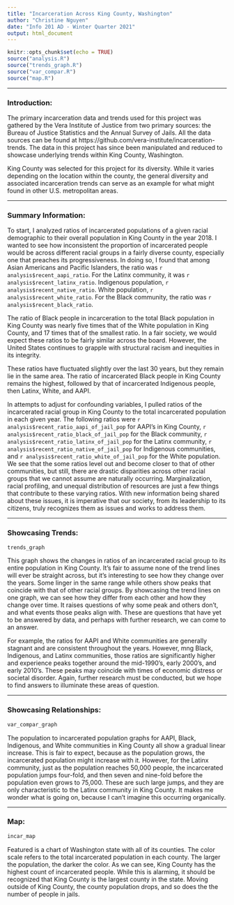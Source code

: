 ```yaml
---
title: "Incarceration Across King County, Washington"
author: "Christine Nguyen"
date: "Info 201 AD - Winter Quarter 2021"
output: html_document
---
```


```r
knitr::opts_chunk$set(echo = TRUE)
source("analysis.R")
source("trends_graph.R")
source("var_compar.R")
source("map.R")
```
---

### Introduction:

The primary incarceration data and trends used for this project was gathered by the Vera Institute of Justice from two primary sources: the Bureau of Justice Statistics and the Annual Survey of Jails. All the data sources can be found at https://github.com/vera-institute/incarceration-trends. The data in this project has since been manipulated and reduced to showcase underlying trends within
King County, Washington. 

King County was selected for this project for its  diversity. While it varies depending on the location within the county, the general diversity and associated incarceration trends can serve as an example for what might found in other U.S. metropolitan areas. 

---

### Summary Information:

To start, I analyzed ratios of incarcerated populations of a given racial demographic to their overall population in King County in the year 2018. I wanted to see how inconsistent the proportion of incarcerated people would be across different racial groups in a fairly diverse county, especially one that preaches its progressiveness. In doing so, I found that among Asian Americans and Pacific Islanders, the ratio was `r analysis$recent_aapi_ratio`. For the Latinx community, it was `r analysis$recent_latinx_ratio`. Indigenous population, `r analysis$recent_native_ratio`. White population, `r analysis$recent_white_ratio`. For the Black community, the ratio was `r analysis$recent_black_ratio`. 

The ratio of Black people in incarceration to the total Black population in King County was nearly five times that of the White population in King County, and 17 times that of the smallest ratio. In a fair society, we would expect these ratios to be fairly similar across the board. However, the United States continues to grapple with structural racism and inequities in its integrity. 

These ratios have fluctuated slightly over the last 30 years, but they remain lie in the same area. The ratio of incarcerated Black people in King County remains the highest, followed by that of incarcerated Indigenous people, then Latinx, White, and AAPI. 

In attempts to adjust for confounding variables, I pulled  ratios of the incarcerated racial group in King County to the total incarcerated population in each given year. The following ratios were `r analysis$recent_ratio_aapi_of_jail_pop` for AAPI's in King County, `r analysis$recent_ratio_black_of_jail_pop` for the Black community, `r analysis$recent_ratio_latinx_of_jail_pop` for the Latinx community, `r analysis$recent_ratio_native_of_jail_pop` for Indigenous communities, and `r analysis$recent_ratio_white_of_jail_pop` for the White population. We see that the some ratios level out and become closer to that of other communities, but still, there are drastic disparities across other racial groups that we cannot assume are naturally occurring. Marginalization, racial profiling, and unequal distribution of resources are just a few things that contribute to these varying ratios. With new information being shared about these issues, it is imperative that our society, from its leadership to its citizens, truly recognizes them as issues and works to address them. 

--- 

### Showcasing Trends:
```r
trends_graph
```

This graph shows the changes in ratios of an incarcerated racial group to its entire population in King County. It's fair to assume none of the trend lines will ever be straight across, but it's interesting to see how they change over the years. Some linger in the same range while others show peaks that coincide with that of other racial groups. By showcasing the trend lines on one graph, we can see how they differ from each other and how they change over time. It raises questions of why some peak and others don't, and what events those peaks align with. These are questions that have yet to be answered by data, and perhaps with further research, we can come to an answer. 

For example, the ratios for AAPI and White communities are generally stagnant and are consistent throughout the years. However, mng Black, Indigenous, and Latinx communities, those ratios are significantly higher and experience peaks together around the mid-1990's, early 2000's, and early 2010's. These peaks may coincide with times of economic distress or societal disorder. Again, further research must be conducted, but we hope to find answers to illuminate these areas of question. 

--- 

### Showcasing Relationships:
```r
var_compar_graph
```


The population to incarcerated population graphs for AAPI, Black, Indigenous, and White communities in King County all show a gradual linear increase. This is fair to expect, because as the population grows, the incarcerated population might increase with it. However, for the Latinx community, just as the population reaches 50,000 people, the incarcerated population jumps four-fold, and then seven and nine-fold before the population even grows to 75,000.  These are such large jumps, and they are only characteristic to the Latinx community in King County. It makes me wonder what is going on, because I can't imagine this occurring organically. 

---
### Map:
```r
incar_map
```

Featured is a chart of Washington state with all of its counties. The color scale refers to the total incarcerated population in each county. The larger the population, the darker the color. As we can see, King County has the highest count of incarcerated people. While this is alarming, it should be recognized that King County is the largest county in the state. Moving outside of King County, the county population drops, and so does the the number of people in jails. 



